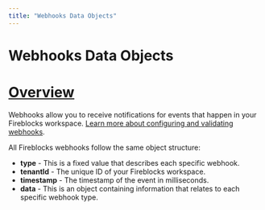 ```yaml
---
title: "Webhooks Data Objects"
---
```

  
  # Webhooks Data Objects

# [Overview](#overview)

Webhooks allow you to receive notifications for events that happen in your Fireblocks workspace. [Learn more about configuring and validating webhooks](/docs/configure-webhooks).

All Fireblocks webhooks follow the same object structure:

*   **type** - This is a fixed value that describes each specific webhook.
*   **tenantId** - The unique ID of your Fireblocks workspace.
*   **timestamp** - The timestamp of the event in milliseconds.
*   **data** - This is an object containing information that relates to each specific webhook type.